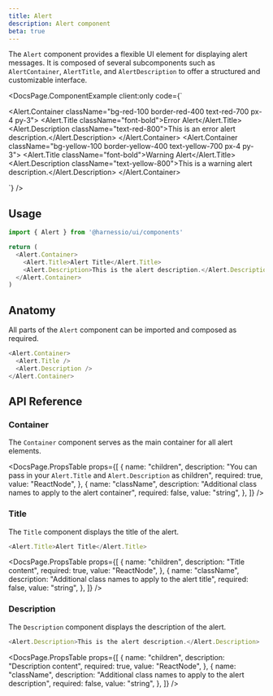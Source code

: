 ```yaml
---
title: Alert
description: Alert component
beta: true
---
```


The `Alert` component provides a flexible UI element for displaying alert messages. It is composed of several subcomponents such as `AlertContainer`, `AlertTitle`, and `AlertDescription` to offer a structured and customizable interface.


<DocsPage.ComponentExample
  client:only
  code={`<div className="space-y-4">
  <Alert.Container className="bg-red-100 border-red-400 text-red-700 px-4 py-3">
    <Alert.Title className="font-bold">Error Alert</Alert.Title>
    <Alert.Description className="text-red-800">This is an error alert description.</Alert.Description>
  </Alert.Container>
  <Alert.Container className="bg-yellow-100 border-yellow-400 text-yellow-700 px-4 py-3">
    <Alert.Title className="font-bold">Warning Alert</Alert.Title>
    <Alert.Description className="text-yellow-800">This is a warning alert description.</Alert.Description>
  </Alert.Container>
</div>`}
/>

## Usage

```typescript jsx
import { Alert } from '@harnessio/ui/components'

return (
  <Alert.Container>
    <Alert.Title>Alert Title</Alert.Title>
    <Alert.Description>This is the alert description.</Alert.Description>
  </Alert.Container>
)
```

## Anatomy

All parts of the `Alert` component can be imported and composed as required.

```typescript jsx
<Alert.Container>
  <Alert.Title />
  <Alert.Description />
</Alert.Container>
```

## API Reference

### Container

The `Container` component serves as the main container for all alert elements.

<DocsPage.PropsTable
  props={[
    {
      name: "children",
      description:
        "You can pass in your `Alert.Title` and `Alert.Description` as children",
      required: true,
      value: "ReactNode",
    },
    {
      name: "className",
      description: "Additional class names to apply to the alert container",
      required: false,
      value: "string",
    },
  ]}
/>

### Title

The `Title` component displays the title of the alert.

```typescript jsx
<Alert.Title>Alert Title</Alert.Title>
```

<DocsPage.PropsTable
  props={[
    {
      name: "children",
      description: "Title content",
      required: true,
      value: "ReactNode",
    },
    {
      name: "className",
      description: "Additional class names to apply to the alert title",
      required: false,
      value: "string",
    },
  ]}
/>

### Description

The `Description` component displays the description of the alert.

```typescript jsx
<Alert.Description>This is the alert description.</Alert.Description>
```

<DocsPage.PropsTable
  props={[
    {
      name: "children",
      description: "Description content",
      required: true,
      value: "ReactNode",
    },
    {
      name: "className",
      description: "Additional class names to apply to the alert description",
      required: false,
      value: "string",
    },
  ]}
/>
